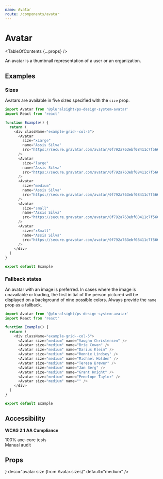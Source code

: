 ```yaml
---
name: Avatar
route: /components/avatar
---
```



# Avatar

<TableOfContents {...props} />

<Intro>An avatar is a thumbnail representation of a user or an organization.</Intro>

<Usage
  figmaUrl="https://www.figma.com/file/YsTklBecdddy9RZ3HXddIseD/?node-id=10235%3A29929"
  install="npm install @pluralsight/ps-design-system-avatar"
  import="import Avatar from '@pluralsight/ps-design-system-avatar'"
  packageName="avatar"
  version={props.version}
/>

## Examples

### Sizes

Avatars are available in five sizes specified with the `size` prop.

```typescript
import Avatar from '@pluralsight/ps-design-system-avatar'
import React from 'react'

function Example() {
  return (
    <div className="example-grid--col-5">
      <Avatar
        size="xLarge"
        name="Assis Silva"
        src="https://secure.gravatar.com/avatar/0f792a763ebf08411c7f566079e4adc7?s=400"
      />
      <Avatar
        size="large"
        name="Assis Silva"
        src="https://secure.gravatar.com/avatar/0f792a763ebf08411c7f566079e4adc7?s=400"
      />
      <Avatar
        size="medium"
        name="Assis Silva"
        src="https://secure.gravatar.com/avatar/0f792a763ebf08411c7f566079e4adc7?s=400"
      />
      <Avatar
        size="small"
        name="Assis Silva"
        src="https://secure.gravatar.com/avatar/0f792a763ebf08411c7f566079e4adc7?s=400"
      />
      <Avatar
        size="xSmall"
        name="Assis Silva"
        src="https://secure.gravatar.com/avatar/0f792a763ebf08411c7f566079e4adc7?s=400"
      />
    </div>
  )
}

export default Example
```

### Fallback states

An avatar with an image is preferred. In cases where the image is unavailable or loading, the first initial of the person pictured will be displayed on a background of nine possible colors. Always provide the `name` prop as a fallback.

```typescript
import Avatar from '@pluralsight/ps-design-system-avatar'
import React from 'react'

function Example() {
  return (
    <div className="example-grid--col-5">
      <Avatar size="medium" name="Vaughn Christensen" />
      <Avatar size="medium" name="Brie Cowan" />
      <Avatar size="medium" name="Darius Klein" />
      <Avatar size="medium" name="Ronnie Lindsey" />
      <Avatar size="medium" name="Michael Holden" />
      <Avatar size="medium" name="Teresa Brewer" />
      <Avatar size="medium" name="Jan Berg" />
      <Avatar size="medium" name="Grant Knight" />
      <Avatar size="medium" name="Penelope Taylor" />
      <Avatar size="medium" name="" />
    </div>
  )
}

export default Example
```

## Accessibility

**WCAG 2.1 AA Compliance**

<CheckCircleFilledIcon color="green" size="xSmall" /> 100% axe-core tests
<br />
<WarningFilledIcon color="red" size="xSmall" /> Manual audit

## Props

<TypesTable>
  <TypesProp
    name="name"
    type="string"
    desc="used to generate intials as a fallback image"
  />
  <TypesProp
    name="size"
    type={<TypesEnum enum={Avatar.sizes} />}
    desc="avatar size (from Avatar.sizes)"
    default="medium"
  />
  <TypesProp name="src" type="string" desc="URI or path to avatar image" />
</TypesTable>
